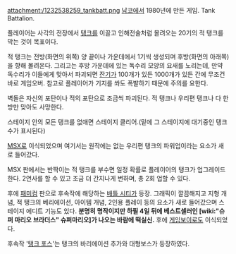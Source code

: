 attachment:/1232538259_tankbatt.png
{{{#!html
<embed src="http://www.youtube.com/v/7xTnHiROxfo&hl=ja_JP&fs=1&" type="application/x-shockwave-flash" allowscriptaccess="always" allowfullscreen="true" width="480" height="385"></embed>
}}}
[[남코]]에서 1980년에 만든 게임. Tank Battalion.

플레이어는 사각의 전장에서 [[탱크]]를 이끌고 인해전술처럼 몰려오는 20기의 적 탱크를 막는 것이 목표이다.

적 탱크는 전방(화면의 위쪽) 양 끝이나 가운데에서 1기씩 생성되며 후방(화면의 아래쪽)을 향해 몰려온다. 그리고는 후방 가운데에 있는 독수리 모양의 요새를 노리는데, 만약 독수리가 이들에게 맞아서 파괴되면 [[잔기]]가 100개가 있든 1000개가 있든 간에 무조건 바로 게임오버. 참고로 플레이어가 기지를 쏴도 폭발하기 때문에 주의를 요한다.

벽돌은 자신의 포탄이나 적의 포탄으로 조금씩 파괴된다. 적 탱크나 우리편 탱크나 다 한방만 맞아도 사망한다.

스테이지 안의 모든 탱크를 없애면 스테이지 클리어.(밑에 그 스테이지에 대기중인 탱크 수가 표시된다)

[[MSX]]로 이식되었으며 여기서는 원작에는 없는 우리편 탱크의 파워업이라는 요소가 새로 들어갔다.

MSX 판에서는 반짝이는 적 탱크를 부수면 일정 확률로 플레이어의 탱크가 업그레이드한다. 2연사를 할 수 있고 조금 더 간지나게 변하며, 총 2회 업할 수 있다.

후에 [[패미컴]] 판으로 후속작에 해당하는 [[배틀 시티]]가 등장. 그래픽이 깔끔해지고 지형 개념, 적 탱크의 베리에이션, 아이템 개념, 2인용 플레이 등의 요소가 새로 들어갔으며 스테이지 에디트 기능도 있다. '''분명히 명작이지만 하필 4일 뒤에 베스트셀러인 [wiki:"슈퍼 마리오 브라더스" 슈퍼마리오]가 나오는 바람에 떡실신.''' 후에 [[게임보이]]로도 이식되었다.

후속작 '[[탱크 포스]]'는 탱크의 바리에이션 추가와 대형보스가 등장하였다.
